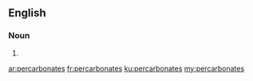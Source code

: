 ==English==

===Noun===
{{head|en|noun plural form}}

# {{plural of|percarbonate|lang=en}}

[[ar:percarbonates]]
[[fr:percarbonates]]
[[ku:percarbonates]]
[[my:percarbonates]]
